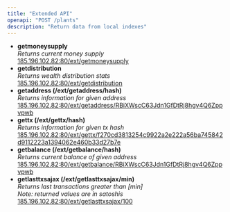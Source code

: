 ```yaml
---
title: "Extended API"
openapi: "POST /plants"
description: "Return data from local indexes"
---
```


- **getmoneysupply**\
  _Returns current money supply_\
  [185.196.102.82:80/ext/getmoneysupply](http://xray.bluchain.xyz/ext/getmoneysupply)
- **getdistribution**\
  _Returns wealth distribution stats_\
  [185.196.102.82:80/ext/getdistribution](http://xray.bluchain.xyz/ext/getdistribution)
- **getaddress (/ext/getaddress/hash)**\
  _Returns information for given address_\
  [185.196.102.82:80/ext/getaddress/RBiXWscC63Jdn1GfDtRj8hgv4Q6Zppvpwb](http://xray.bluchain.xyz/ext/getaddress/RBiXWscC63Jdn1GfDtRj8hgv4Q6Zppvpwb)
- **gettx (/ext/gettx/hash)**\
  _Returns information for given tx hash_\
  [<u>185.196.102.82:80/ext/gettx/f270cd3813254c9922a2e222a56ba745842d9112223a1394062e460b33d27b7e</u>](http://xray.bluchain.xyz/ext/gettx/f270cd3813254c9922a2e222a56ba745842d9112223a1394062e460b33d27b7e)
- **getbalance (/ext/getbalance/hash)**\
  _Returns current balance of given address_\
  [185.196.102.82:80/ext/getbalance/RBiXWscC63Jdn1GfDtRj8hgv4Q6Zppvpwb](http://xray.bluchain.xyz/ext/getbalance/RBiXWscC63Jdn1GfDtRj8hgv4Q6Zppvpwb)
- **getlasttxsajax (/ext/getlasttxsajax/min)**\
  _Returns last transactions greater than [min]_\
  _Note: returned values are in satoshis_\
  [185.196.102.82:80/ext/getlasttxsajax/100](http://xray.bluchain.xyz/ext/getlasttxsajax/100)